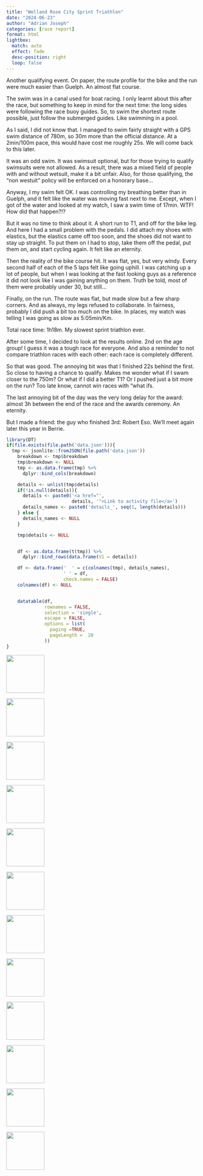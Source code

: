 ```yaml
---
title: "Welland Rose City Sprint Triathlon"
date: "2024-06-23"
author: "Adrian Joseph"
categories: [race report]
format: html
lightbox:
  match: auto
  effect: fade
  desc-position: right
  loop: false
---
```


Another qualifying event. On paper, the route profile for the bike and the run were much easier than Guelph. An almost flat course.

The swim was in a canal used for boat racing. I only learnt about this after the race, but something to keep in mind for the next time: the long sides were following the race buoy guides. So, to swim the shortest route possible, just follow the submerged guides. Like swimming in a pool.

As I said, I did not know that. I managed to swim fairly straight with a GPS swim distance of 780m, so 30m more than the official distance. At a 2min/100m pace, this would have cost me roughly 25s. We will come back to this later.

It was an odd swim. It was swimsuit optional, but for those trying to qualify swimsuits were not allowed. As a result, there was a mixed field of people with and without wetsuit, make it a bit unfair. Also, for those qualifying, the "non westuit" policy will be enforced on a honorary base...

Anyway, I my swim felt OK. I was controlling my breathing better than in Guelph, and it felt like the water was moving fast next to me. Except, when I got of the water and looked at my watch, I saw a swim time of 17min. WTF! How did that happen?!?

But it was no time to think about it. A short run to T1, and off for the bike leg. And here I had a small problem with the pedals. I did attach my shoes with elastics, but the elastics came off too soon, and the shoes did not want to stay up straight. To put them on I had to stop, take them off the pedal, put them on, and start cycling again. It felt like an eternity.

Then the reality of the bike course hit. It was flat, yes, but very windy. Every second half of each of the 5 laps felt like going uphill. I was catching up a lot of people, but when I was looking at the fast looking guys as a reference it did not look like I was gaining anything on them. Truth be told, most of them were probably under 30, but still...

Finally, on the run. The route was flat, but made slow but a few sharp corners. And as always, my legs refused to collaborate. In fairness, probably I did push a bit too much on the bike. In places, my watch was telling I was going as slow as 5:05min/Km.

Total race time: 1h18m. My slowest sprint triathlon ever.

After some time, I decided to look at the results online. 2nd on the age group! I guess it was a tough race for everyone. And also a reminder to not compare triathlon races with each other: each race is completely different.

So that was good. The annoying bit was that I finished 22s behind the first. So close to having a chance to qualify. Makes me wonder what if I swam closer to the 750m? Or what if I did a better T1? Or I pushed just a bit more on the run? Too late know, cannot win races with "what ifs.

The last annoying bit of the day was the very long delay for the award: almost 3h between the end of the race and the awards ceremony. An eternity.

But I made a friend: the guy who finished 3rd: Robert Eso. We'll meet again later this year in Berrie.

```r
library(DT)
if(file.exists(file.path('data.json'))){
  tmp <- jsonlite::fromJSON(file.path('data.json'))
    breakdown <- tmp$breakdown
    tmp$breakdown <- NULL
    tmp <- as.data.frame(tmp) %>%
      dplyr::bind_cols(breakdown)

    details <- unlist(tmp$details)
    if(!is.null(details)){
      details <- paste0('<a href="',
                        details, '">Link to activity file</a>')
      details_names <- paste0('details_', seq(1, length(details)))
    } else {
      details_names <- NULL
    }

    tmp$details <- NULL


    df <- as.data.frame(t(tmp)) %>%
      dplyr::bind_rows(data.frame(V1 = details))

    df <- data.frame('  ' = c(colnames(tmp), details_names),
                     ' ' = df,
                     check.names = FALSE)
    colnames(df) <- NULL


    datatable(df,
              rownames = FALSE,
              selection = 'single',
              escape = FALSE,
              options = list(
                paging =TRUE,
                pageLength =  20
              ))
}
```





::: {layout-ncol=4}
![](img_modal/00.png){ width="100" group="hi" }

![](img_modal/01.png){ width="100" group="hi" }

![](img_modal/02.png){ width="100" group="hi" }

![](img_modal/03.png){ width="100" group="hi" }

![](img_modal/04.png){ width="100" group="hi" }

![](img_modal/05.png){ width="100" group="hi" }

![](img_modal/06.png){ width="100" group="hi" }

![](img_modal/07.png){ width="100" group="hi" }

![](img_modal/08.jpg){ width="100" group="hi" }

![](img_modal/09.jpg){ width="100" group="hi" }

![](img_modal/11.jpg){ width="100" group="hi" }

![](img_modal/12.jpg){ width="100" group="hi" }


:::
